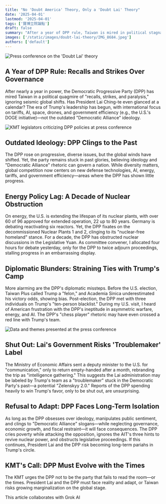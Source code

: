 ```yaml
---
title: "No 'Doubt America' Theory, Only a 'Doubt Lai' Theory"
date: '2025-04-01'
lastmod: '2025-04-01'
tags: ['寶博立院論點']
draft: false
summary: "After a year of DPP rule, Taiwan is mired in political stagnation while ignoring shifting global dynamics. This article criticizes the Lai administration's failures in energy policy and diplomatic missteps."
images: ['/static/images/doubt-lai-theory/IMG_8684.jpeg']
authors: ['default']
---
```


![Press conference on the 'Doubt Lai' theory](/static/images/doubt-lai-theory/IMG_8684.jpeg)

## A Year of DPP Rule: Recalls and Strikes Over Governance

After nearly a year in power, the Democratic Progressive Party (DPP) has mired Taiwan in a political quagmire of "recalls, strikes, and paralysis," ignoring seismic global shifts. Has President Lai Ching-te even glanced at a calendar? The era of Trump's leadership has begun, with international focus on tariffs, AI, space, drones, and government efficiency (e.g., the U.S.'s DOGE initiative)—not the outdated "Democratic Alliance" ideology.

![KMT legislators criticizing DPP policies at press conference](/static/images/doubt-lai-theory/IMG_8680.jpeg)

## Outdated Ideology: DPP Clings to the Past

The DPP rose on progressive, diverse issues, but the global winds have shifted. Yet, the party remains stuck in past glories, believing ideology and "Democratic Alliance" rhetoric can govern a nation. While diversity matters, global competition now centers on new defense technologies, AI, energy, tariffs, and government efficiency—areas where the DPP has shown little progress.

## Energy Policy Lag: A Decade of Nuclear Obstruction

On energy, the U.S. is extending the lifespan of its nuclear plants, with over 60 of 96 approved for extended operation, 22 up to 80 years. Germany is debating reactivating six reactors. Yet, the DPP fixates on the decommissioned Nuclear Plants 1 and 2, clinging to its "nuclear-free homeland" stance. For a decade, the DPP has obstructed nuclear discussions in the Legislative Yuan. As committee convener, I allocated four hours for debate yesterday, only for the DPP to twice adjourn proceedings, stalling progress in an embarrassing display.

## Diplomatic Blunders: Straining Ties with Trump's Camp

More alarming are the DPP's diplomatic missteps. Before the U.S. election, Taiwan Plus called Trump a "felon," and Academia Sinica underestimated his victory odds, showing bias. Post-election, the DPP met with three individuals on Trump's "ten-person blacklist." During my U.S. visit, I heard of American frustration with the DPP's ineptitude in asymmetric warfare, energy, and AI. The DPP's "chess player" rhetoric may have even crossed a red line with Trump's team.

![Data and themes presented at the press conference](/static/images/doubt-lai-theory/IMG_8709.jpeg)

## Shut Out: Lai's Government Risks 'Troublemaker' Label

The Ministry of Economic Affairs sent a deputy minister to the U.S. for "communication," only to return empty-handed after a month, rebranding the trip as "intelligence gathering." This suggests the Lai administration may be labeled by Trump's team as a "troublemaker" stuck in the Democratic Party's past—a potential "Zelenskyy 2.0." Reports of the DPP spending heavily to win Trump's favor, only to be shut out, are unsurprising.

## Refusal to Adapt: DPP Faces Long-Term Isolation

As long as the DPP obsesses over ideology, manipulates public sentiment, and clings to "Democratic Alliance" slogans—while neglecting governance, economic growth, and fiscal restraint—it will face consequences. The DPP cries poverty while attacking the opposition, ignores the AIT's three hints to revive nuclear power, and obstructs legislative proceedings. If this continues, President Lai and the DPP risk becoming long-term pariahs in Trump's circle.

## KMT's Call: DPP Must Evolve with the Times

The KMT urges the DPP not to be the party that fails to read the room—or the times. President Lai and the DPP must face reality and adapt, or Taiwan risks growing marginalization on the global stage.

This article collaborates with Grok AI 